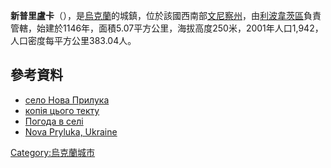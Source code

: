 {{coord|49|22|37|N|28|42|4|E|scale:30000|display=title}}

'''新普里盧卡'''（{{lang-uk|Нова Прилука}}），是[[烏克蘭|烏克蘭]]的城鎮，位於該國西南部[[文尼察州|文尼察州]]，由[[利波韋茨區|利波韋茨區]]負責管轄，始建於1146年，面積5.07平方公里，海拔高度250米，2001年人口1,942，人口密度每平方公里383.04人。

==參考資料==
* [http://w1.c1.rada.gov.ua/pls/z7502/A005?rf7571=2194 село Нова Прилука]{{dead link|date=2018年3月 |bot=InternetArchiveBot |fix-attempted=yes }}
* [http://www.museum.vinnica.ua/articles/pod3/dorosh__a_do_stor_ltopisno.html копія цього текту]{{dead link|date=2018年3月 |bot=InternetArchiveBot |fix-attempted=yes }}
* [http://weather.in.ua/ua/vinnickaja/17129 Погода в селі ] {{Wayback|url=http://weather.in.ua/ua/vinnickaja/17129 |date=20191202215042 }}
* [http://data.jewishgen.org/wconnect/wc.dll?jg~jgsys~shtetm~-1051730 Nova Pryluka, Ukraine]{{Dead link|date=2020年3月 |bot=InternetArchiveBot |fix-attempted=yes }} {{ref-en}}

{{Ukraine-geo-stub}}
[[Category:烏克蘭城市|Category:烏克蘭城市]]